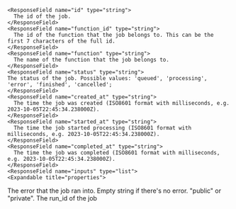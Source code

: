     <ResponseField name="id" type="string">
      The id of the job.
    </ResponseField>
    <ResponseField name="function_id" type="string">
      The id of the function that the job belongs to. This can be the first 7 characters of the full id.
    </ResponseField>
    <ResponseField name="function" type="string">
      The name of the function that the job belongs to.
    </ResponseField>
    <ResponseField name="status" type="string">
    The status of the job. Possible values: 'queued', 'processing', 'error', 'finished', 'cancelled';
    </ResponseField>
    <ResponseField name="created_at" type="string">
      The time the job was created (ISO8601 format with milliseconds, e.g. 2023-10-05T22:45:34.238000Z).
    </ResponseField>
    <ResponseField name="started_at" type="string">
      The time the job started processing (ISO8601 format with milliseconds, e.g. 2023-10-05T22:45:34.238000Z).
    </ResponseField>
    <ResponseField name="completed_at" type="string">
      The time the job was completed (ISO8601 format with milliseconds, e.g. 2023-10-05T22:45:34.238000Z).
    </ResponseField>
    <ResponseField name="inputs" type="list">
    <Expandable title="properties">
<Snippet file="input.mdx" />
    </Expandable>
    </ResponseField>
    <ResponseField name="outputs" type="list">
    <Expandable title="properties">
<Snippet file="output.mdx" />
    </Expandable>
    </ResponseField>
    <ResponseField name="error" type="string">
      The error that the job ran into. Empty string if there's no error.
    </ResponseField>
    <ResponseField name="visibility" type="string">
      "public" or "private".
    </ResponseField>
    <ResponseField name="run_id" type="string">
      The run_id of the job
    </ResponseField>
